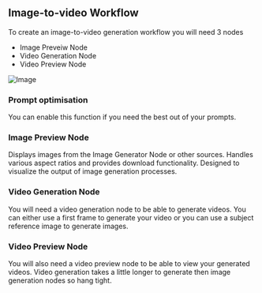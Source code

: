 ## Image-to-video Workflow

To create an image-to-video generation workflow you will need 3 nodes

- Image Preveiw Node 
- Video Generation Node
- Video Preview Node

![Image](/img2vid.png)

### Prompt optimisation 

You can enable this function if you need the best out of your prompts. 

### Image Preview Node

Displays images from the Image Generator Node or other sources. Handles various aspect ratios and provides download functionality. Designed to visualize the output of image generation processes.

### Video Generation Node

You will need a video generation node to be able to generate videos. You can either use a first frame to generate your video or you can use a subject reference image to generate images. 

### Video Preview Node

You will also need a video preview node to be able to view your generated videos. Video generation takes a little longer to generate then image generation nodes so hang tight.